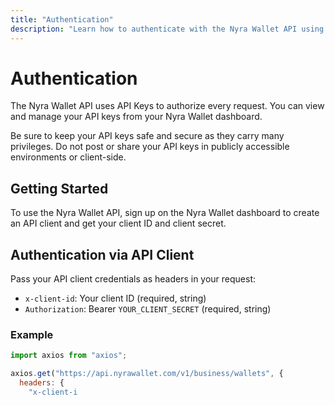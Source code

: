 ```yaml
---
title: "Authentication"
description: "Learn how to authenticate with the Nyra Wallet API using API client credentials"
---
```


# Authentication

The Nyra Wallet API uses API Keys to authorize every request. You can view and manage your API keys from your Nyra Wallet dashboard.

Be sure to keep your API keys safe and secure as they carry many privileges. Do not post or share your API keys in publicly accessible environments or client-side.

## Getting Started

To use the Nyra Wallet API, sign up on the Nyra Wallet dashboard to create an API client and get your client ID and client secret.

## Authentication via API Client

Pass your API client credentials as headers in your request:

- `x-client-id`: Your client ID (required, string)
- `Authorization`: Bearer `YOUR_CLIENT_SECRET` (required, string)

### Example

```javascript
import axios from "axios";

axios.get("https://api.nyrawallet.com/v1/business/wallets", {
  headers: {
    "x-client-i
